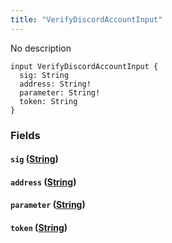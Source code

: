 ```yaml
---
title: "VerifyDiscordAccountInput"
---
```


No description

```
input VerifyDiscordAccountInput {
  sig: String
  address: String!
  parameter: String!
  token: String
}

```

### Fields[](#fields "Direct link to heading")

#### `sig` ([String](/developer/graphql-api/references/scalars/string))[](#sig-string "Direct link to heading")

#### `address` ([String](/developer/graphql-api/references/scalars/string))[](#address-string "Direct link to heading")

#### `parameter` ([String](/developer/graphql-api/references/scalars/string))[](#parameter-string "Direct link to heading")

#### `token` ([String](/developer/graphql-api/references/scalars/string))[](#token-string "Direct link to heading")